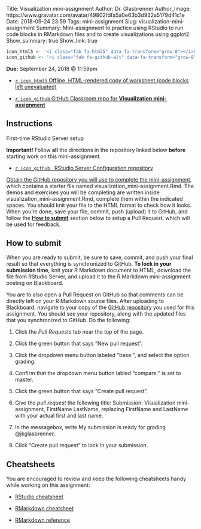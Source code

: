 Title: Visualization mini-assignment
Author: Dr. Glasbrenner
Author_Image: https://www.gravatar.com/avatar/49802fdfa5a0e63b3d932a5179d41c1e
Date: 2018-09-24 23:59
Tags: mini-assignment
Slug: visualization-mini-assignment
Summary: Mini-assignment to practice using RStudio to run code blocks in RMarkdown files and to create visualizations using ggplot2.
Show_summary: true
Show_link: true

```r
icon_html5 <- '<i class="fab fa-html5" data-fa-transform="grow-8"></i>&nbsp;'
icon_github <- '<i class="fab fa-github-alt" data-fa-transform="grow-8"></i>&nbsp;'
```

[**Due:** September 24, 2018 @ 11:59pm]{.h3}

::: {.no-bullets}
*   [`r icon_html5` Offline, HTML-rendered copy of worksheet (code blocks left unevaluated)][mini-assignment-no-code-preview-html]

*   [`r icon_github` GitHub Classroom repo for **Visualization mini-assignment**][github-classroom]
:::

## Instructions

::: {.callout .secondary}
[First-time RStudio Server setup]{.h4}

**Important!** Follow **all** the directions in the repository linked below **before** starting work on this mini-assignment.

:::: {.no-bullets}
*   [`r icon_github` &nbsp; [RStudio Server Configuration repository]{.card-downloads-format}][rstudio-configuration] 
::::
:::

[Obtain the GitHub repository you will use to complete the mini-assignment][github-classroom], which contains a starter file named [visualization_mini-assignment.Rmd]{.monospace}.
The demos and exercises you will be completing are written inside [visualization_mini-assignment.Rmd]{.monospace}, complete them within the indicated spaces.
You should knit your file to the HTML format to check how it looks.
When you're done, save your file, commit, push (upload) it to GitHub, and follow the **[How to submit](#how-to-submit)** section below to setup a Pull Request, which will be used for feedback.

## How to submit

When you are ready to submit, be sure to save, commit, and push your final result so that everything is synchronized to GitHub.
**To lock in your submission time,** knit your R Markdown document to HTML, download the file from RStudio Server, and upload it to the R Markdown mini-assignment posting on Blackboard.

You are to also open a Pull Request on GitHub so that comments can be directly left on your R Markdown source files.
After uploading to Blackboard, navigate to your copy of the [GitHub repository][github-classroom] you used for this assignment.
You should see your repository, along with the updated files that you synchronized to GitHub.
Do the following:

1.  Click the *Pull Requests* tab near the top of the page.

2.  Click the green button that says "New pull request".

3.  Click the dropdown menu button labeled "base:", and select the option [grading]{.monospace}.

4.  Confirm that the dropdown menu button labled "compare:" is set to [master]{.monospace}.

5.  Click the green button that says "Create pull request".

6.  Give the *pull request* the following title: [Submission: Visualization mini-assignment, FirstName LastName]{.monospace}, replacing [FirstName]{.monospace} and [LastName]{.monospace} with your actual first and last name.

7.  In the messagebox, write [My submission is ready for grading \@jkglasbrenner]{.monospace}.

8.  Click "Create pull request" to lock in your submission.

## Cheatsheets

You are encouraged to review and keep the following cheatsheets handy while working on this assignment:

*   [RStudio cheatsheet][rstudio-cheatsheet]

*   [RMarkdown cheatsheet][rmarkdown-cheatsheet]

*   [RMarkdown reference][rmarkdown-reference]

[github-classroom]:                     https://classroom.github.com/a/7GwZOScA
[rstudio-cheatsheet]:                   /doc/rstudio-ide-cheatsheet.pdf
[rmarkdown-reference]:                  /doc/rmarkdown-reference.pdf
[rmarkdown-cheatsheet]:                 /doc/rmarkdown-cheatsheet.pdf
[rstudio-configuration]:                https://github.com/mason-fa18-cds-101-dl1/configure-rstudio-server
[mini-assignment-no-code-preview-html]: /doc/mini-assignment-no-code-preview.html
